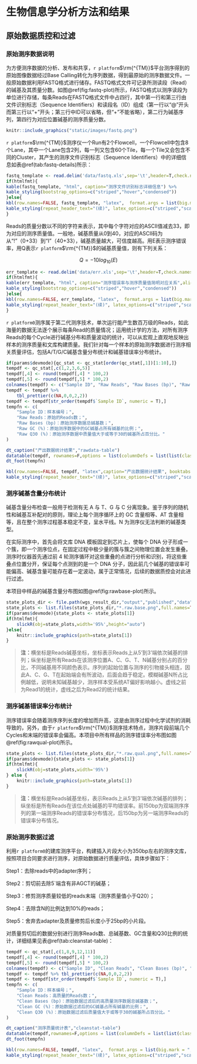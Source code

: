 # 生物信息学分析方法和结果

## 原始数据质控和过滤

### 原始测序数据说明

为方便测序数据的分析、发布和共享，`r platform`$\rm{^{TM}}$平台测序得到的原始图像数据经过Base Calling转化为序列数据，得到最原始的测序数据文件。一般原始数据利用FASTQ格式进行储存。FASTQ格式文件可记录所测读段（Read）的碱基及其质量分数。如图\@ref(fig:fastq-plot)所示，FASTQ格式以测序读段为单位进行存储，每条Reads在FASTQ格式文件中占四行，其中第一行和第三行由文件识别标志（Sequence Identifiers）和读段名（ID）组成（第一行以“@”开头而第三行以“+”开头；第三行中ID可以省略，但“+”不能省略），第二行为碱基序列，第四行为对应位置碱基的测序质量分数。

```r
knitr::include_graphics("static/images/fastq.png")
```

`r platform`$\rm{^{TM}}$测序仪一个Run有2个Flowcell，一个Flowcell中包含8个Lane，其中一个Lane包含2列，每一列又包含60个Tile，每一个Tile又会包含不同的Cluster，其产生的测序文件识别标志（Sequence Identifiers）中的详细信息如表\@ref(tab:fastq-details)所示：

```r
fastq_template <- read.delim('data/fastq.xls',sep='\t',header=T,check.names = F)
if(htmlfmt){
kable(fastq_template, "html", caption="测序文件识别标志详细信息") %>%
kable_styling(bootstrap_options=c("striped","hover","condensed"))
}else{
kbl(row.names=FALSE, fastq_template, "latex",  format.args = list(big.mark = ",",scientific = FALSE), caption="测序文件识别标志详细信息", booktabs = TRUE, longtable = TRUE, linesep=' ') %>%
kable_styling(repeat_header_text="(续)", latex_options=c("striped","scale_down","repeat_header")) %>% table_bline()
}
```


Reads的质量分数以不同的字符来表示，其中每个字符对应的ASCII值减去33，即为对应的测序质量值。一般地，碱基质量从0到40，对应的ASCII码为从“!”（0+33）到“I”（40+33），碱基质量越大，可信度越高。用E表示测序错误率，用Q表示`r platform`$\rm{^{TM}}$的碱基质量值，则有下列关系：


$$ Q = -10log_{10}(E) $$

```r
err_template <- read.delim('data/err.xls',sep='\t',header=T,check.names = F)
if(htmlfmt){
kable(err_template, "html", caption="测序错误率与测序质量值简明对应关系",align="c") %>%
kable_styling(bootstrap_options=c("striped","hover","condensed"))
}else{
kbl(row.names=FALSE, err_template, "latex",  format.args = list(big.mark = ",",scientific = FALSE), caption="测序错误率与测序质量值简明对应关系", booktabs = TRUE, longtable = TRUE, linesep=' ') %>%
kable_styling(repeat_header_text="(续)", latex_options=c("striped","scale_down","repeat_header")) %>% table_bline()
}
```


`r platform0`测序属于第二代测序技术，单次运行能产生数百万级的Reads，如此海量的数据无法逐个展示每条Read的质量情况；运用统计学的方法，对所有测序Reads的每个Cycle进行碱基分布和质量波动的统计，可以从宏观上直观地反映出样本的测序质量和文库构建质量。我们针对每一个样本的原始测序数据进行测序相关质量评估，包括A/T/G/C碱基含量分布统计和碱基错误率分布统计。


```r
if(params$devmode){qc_stat <- qc_stat[order(qc_stat[,1])[1:10],]}
tempdf <- qc_stat[,c(1,2,3,6,5)]
tempdf[,4] <- round(tempdf[,4] * 100,2)
tempdf[,5] <- round(tempdf[,5] * 100,2)
colnames(tempdf) <- c("Sample ID", "Raw Reads", "Raw Bases (bp)", "Raw GC (%)", "Raw Q30 (%)")
tempdf <- tempdf %>% 
    tbl_prettier(c(NA,0,0,2,2))
tempdf <- tempdf[str_order(tempdf$`Sample ID`, numeric = T),]
tempfn <- c(
    "Sample ID：样本编号；",
    "Raw Reads：原始的Reads数；",
    "Raw Bases (bp)：原始测序数据总碱基数；",
    "Raw GC (%)：原始测序数据中的GC碱基占所有碱基的比例；",
    "Raw Q30 (%)：原始测序数据中质量值大于或等于30的碱基所占百分比。"
)
```

```r
dt_caption("产出数据统计结果","rawdata-table")
datatable(tempdf, rownames=F,options = list(columnDefs = list(list(className = 'dt-center', targets='_all'))))
dt_foot(tempfn)
```

```r
kbl(row.names=FALSE, tempdf, "latex",caption="产出数据统计结果", booktabs = TRUE, longtable = TRUE, linesep=' ') %>%
kable_styling(repeat_header_text="(续)", latex_options=c("striped","scale_down","repeat_header")) %>% kbl_foot(tempfn) %>% table_bline()
```

### 测序碱基含量分布统计

碱基含量分布检查一般用于检测有无 A 与 T、G 与 C 分离现象。鉴于序列的随机性和碱基互补配对的原则，理论上每个测序循环上的 GC 含量相等、AT 含量相等，且在整个测序过程基本稳定不变，呈水平线。N 为测序仪无法判断的碱基类型。

在实际测序中，首先会将文库 DNA 模板固定到芯片上，使每个 DNA 分子形成一个簇，即一个测序位点，在固定过程中极少量的簇与簇之间物理位置会发生重叠。测序时仪器首先通过前 4 轮测序循环对这些重叠的点进行分析和识别，将这些重叠点位置分开，保证每个点测到的是一个 DNA 分子，因此前几个碱基的错误率可能偏高、碱基含量可能存在着一定波动，属于正常情况，后续的数据质控会对此进行过滤。

本项目中样品的碱基含量分布图如图\@ref(fig:rawbase-plot)所示。


```r
state_plots_dir <- file.path(wgs_result_dir,"output","published","data","01.fastq_qc", "fig")
state_plots <- list.files(state_plots_dir,"*.raw.base.png",full.names=TRUE)
if(params$devmode){state_plots <- state_plots[1]}
if(htmlfmt){
    slickR(obj=state_plots,width='95%',height="auto")
}else{
    knitr::include_graphics(path=state_plots[1])
}
```

> **注：**横坐标是Reads碱基坐标，坐标表示Reads上从5’到3’端依次碱基的排列；纵坐标是所有Reads在该测序位置A、C、G、T、N碱基分别占的百分比，不同碱基用不同颜色表示。序列的起始位置与测序的引物接头相连，因此A、C、G、T在起始端会有所波动，后面会趋于稳定。模糊碱基N所占比例越低，说明未知碱基越少，测序样本受系统AT偏好影响越小。虚线之前为Read1的统计，虚线之后为Read2的统计结果。

### 测序碱基错误率分布统计

测序错误率会随着测序序列长度的增加而升高，这是由测序过程中化学试剂的消耗导致的，另外，由于`r platform`$\rm{^{TM}}$测序技术特点，测序片段前端几个Cycles和末端的错误率会偏高。本项目中所有样品的测序错误率分布图如图\@ref(fig:rawqual-plot)所示。

```r
state_plots <- list.files(state_plots_dir,"*.raw.qual.png",full.names=TRUE)
if(params$devmode){state_plots <- state_plots[1]}
if(htmlfmt){
    slickR(obj=state_plots,width='95%')
} else {
    knitr::include_graphics(path=state_plots[1])
}
```

> **注：**横坐标是Reads碱基坐标，表示Reads上从5’到3’端依次碱基的排列；纵坐标是所有Reads在该位点处碱基的平均错误率。前150bp为双端测序序列的第一端测序Reads的错误率分布情况，后150bp为另一端测序Reads的错误率分布情况。

### 原始测序数据过滤

利用`r platform0`的建库测序平台，构建插入片段大小为350bp左右的测序文库，按照项目合同要求进行测序，对原始数据进行质量评估，具体步骤如下：

Step1：去除reads中的adapter序列；

Step2：剪切前去除5`端含有非AGCT的碱基；

Step3：修剪测序质量较低的reads末端（测序质量值小于Q20）；

Step4：去除含N的比例达到10%的reads；

Step5：舍弃去adapter及质量修剪后长度小于25bp的小片段。

对质量剪切后的数据分别进行测序Reads数、总碱基数、GC含量和Q30比例的统计，详细结果见表\@ref(tab:cleanstat-table)：

```r
tempdf <- qc_stat[,c(1,8,9,12,11)]
tempdf[,4] <- round(tempdf[,4] * 100,2)
tempdf[,5] <- round(tempdf[,5] * 100,2)
colnames(tempdf) <- c("Sample ID", "Clean Reads", "Clean Bases (bp)", "Clean GC (%)", "Clean Q30 (%)")
tempdf <- tempdf %>% tbl_prettier(c(NA,0,0,2,2))
tempdf <- tempdf[str_order(tempdf$`Sample ID`, numeric = T),]
tempfn <- c(
    "Sample ID：样本编号；",
    "Clean Reads：高质量的Reads数；",
    "Clean Bases (bp)：原始数据过滤后的高质量测序数据总碱基数；",
    "Clean GC (%)：原始数据过滤后的GC碱基占所有碱基的比例；",
    "Clean Q30 (%)：原始数据过滤后质量值大于或等于30的碱基所占百分比。"
)
```

```r
dt_caption("测序质量统计表","cleanstat-table")
datatable(tempdf,rownames=F,options = list(columnDefs = list(list(className = 'dt-center',targets='_all'))))
dt_foot(tempfn)
```

```r
kbl(row.names=FALSE, tempdf, "latex",  format.args = list(big.mark = ",",scientific = FALSE), caption="测序质量统计表", booktabs = TRUE, longtable = TRUE, linesep=' ') %>%
kable_styling(repeat_header_text="(续)", latex_options=c("striped","scale_down","repeat_header")) %>% kbl_foot(tempfn) %>% table_bline()
```

